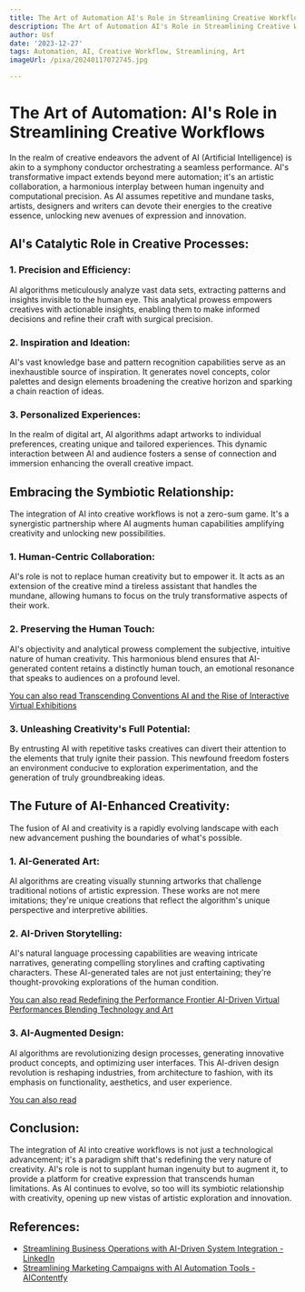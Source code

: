 ```yaml
---
title: The Art of Automation AI's Role in Streamlining Creative Workflows
description: The Art of Automation AI's Role in Streamlining Creative Workflows
author: Usf
date: '2023-12-27'
tags: Automation, AI, Creative Workflow, Streamlining, Art
imageUrl: /pixa/20240117072745.jpg

---
```

# The Art  of Automation: AI's Role in Streamlining Creative Workflows

In the realm  of creative endeavors the advent of  AI  (Artificial Intelligence) is akin to  a symphony conductor orchestrating a seamless performance. AI's transformative impact extends  beyond mere automation; it's an artistic collaboration, a harmonious interplay between human ingenuity and  computational precision. As  AI assumes repetitive and mundane tasks, artists, designers and writers can devote their energies to the creative essence,  unlocking new  avenues of expression and innovation.

## AI's Catalytic Role in Creative Processes:

### 1. Precision and Efficiency:

AI algorithms  meticulously analyze vast data sets, extracting patterns and insights invisible to the human eye. This analytical prowess  empowers creatives with  actionable insights, enabling them  to make informed decisions and refine their craft with  surgical precision.

### 2. Inspiration and  Ideation:

AI's vast knowledge base and pattern recognition capabilities serve as an inexhaustible source of inspiration. It generates novel concepts, color palettes and design elements broadening the creative horizon and sparking a chain reaction of  ideas.

### 3. Personalized Experiences:

In the realm of digital art, AI algorithms adapt artworks to individual preferences, creating unique and tailored experiences. This dynamic  interaction between AI and audience fosters a sense of  connection and immersion  enhancing the overall creative impact.

## Embracing the Symbiotic Relationship:

The integration of AI into creative workflows is not a zero-sum game. It's a synergistic partnership where AI augments  human capabilities amplifying  creativity and unlocking new possibilities.

### 1. Human-Centric Collaboration:

AI's role is  not to replace human creativity but  to empower it. It acts as an extension of the creative mind a tireless assistant that handles the mundane, allowing humans to focus on the truly transformative aspects of their work.

### 2. Preserving the Human  Touch:

AI's objectivity and analytical prowess complement the subjective, intuitive nature of human creativity. This harmonious blend ensures that AI-generated content retains a distinctly human touch, an emotional  resonance that speaks to audiences on a profound level.

[You can also read Transcending Conventions AI and the Rise of Interactive Virtual Exhibitions](Transcending%20Conventions%20AI%20and%20the%20Rise%20of%20Interactive%20Virtual%20Exhibitions)


### 3.  Unleashing Creativity's Full  Potential:

By entrusting AI with repetitive tasks creatives can divert their attention to the elements that  truly ignite their passion. This newfound  freedom fosters an environment conducive to  exploration experimentation,  and the generation of truly groundbreaking ideas.

## The  Future of AI-Enhanced Creativity:

The fusion of AI and creativity is a rapidly evolving  landscape with each new advancement pushing  the boundaries of what's possible.

###  1. AI-Generated Art:

AI algorithms are creating visually stunning artworks that challenge traditional notions  of artistic expression. These works are not mere  imitations; they're unique creations that reflect the algorithm's unique perspective and interpretive abilities.

### 2.  AI-Driven Storytelling:

AI's natural  language processing capabilities  are weaving intricate narratives, generating compelling storylines and crafting captivating  characters. These AI-generated tales are not just entertaining; they're thought-provoking explorations of the human condition.

[You  can also read  Redefining the Performance Frontier  AI-Driven Virtual Performances Blending Technology and Art](Redefining%20the%20Performance%20Frontier%20AI-Driven%20Virtual%20Performances%20Blending%20Technology%20and%20Art)


### 3. AI-Augmented Design:

AI  algorithms  are revolutionizing design processes, generating innovative product concepts, and  optimizing user interfaces.  This  AI-driven design  revolution is reshaping industries, from architecture to fashion, with  its emphasis  on functionality, aesthetics, and user experience.

[You  can also read ]()


## Conclusion:

The integration of AI into  creative workflows is not just a technological advancement; it's a paradigm shift that's redefining the very nature of creativity. AI's role  is not to supplant human ingenuity but to augment it, to provide a platform for creative expression that transcends human limitations. As AI continues to evolve, so too will its symbiotic relationship with creativity, opening up new vistas of  artistic exploration and innovation.

## References:
- [Streamlining Business Operations with AI-Driven System Integration - LinkedIn](https://www.linkedin.com/pulse/streamlining-business-operations-ai-driven-system-integration-a14lf)
- [Streamlining Marketing Campaigns with AI Automation Tools - AIContentfy](https://aicontentfy.com/en/blog/streamlining-marketing-campaigns-with-ai-automation-tools)
